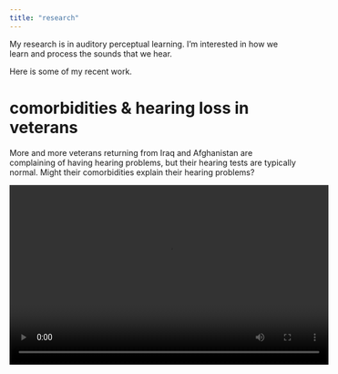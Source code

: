 ```yaml
---
title: "research"
---
```

My research is in auditory perceptual learning.  I'm interested in how we learn and process the sounds that we hear.

Here is some of my recent work.

# comorbidities & hearing loss in veterans
More and more veterans returning from Iraq and Afghanistan are complaining of having hearing problems, but their hearing tests are typically normal. Might their comorbidities explain their hearing problems?

![](https://www.dropbox.com/s/3zyv0g26puqvo0p/comorbidities.mp4?dl=0){width="560" height="315"}
